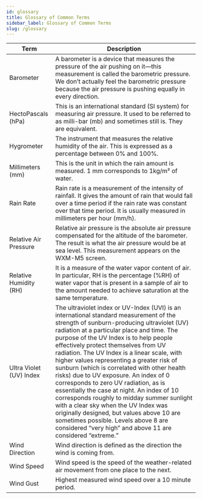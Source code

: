 ```yaml
---
id: glossary
title: Glossary of Common Terms
sidebar_label: Glossary of Common Terms
slug: /glossary
---
```


| Term                    | Description                                                                                                                                                                                                                                                                                                                                                                                                                                                                                                                                                                                                                                                                                                                                                                             |
| ----------------------- | --------------------------------------------------------------------------------------------------------------------------------------------------------------------------------------------------------------------------------------------------------------------------------------------------------------------------------------------------------------------------------------------------------------------------------------------------------------------------------------------------------------------------------------------------------------------------------------------------------------------------------------------------------------------------------------------------------------------------------------------------------------------------------------- |
| Barometer               | A barometer is a device that measures the pressure of the air pushing on it—this measurement is called the barometric pressure. We don’t actually feel the barometric pressure because the air pressure is pushing equally in every direction.                                                                                                                                                                                                                                                                                                                                                                                                                                                                                                                                          |
| HectoPascals (hPa)      | This is an international standard (SI system) for measuring air pressure. It used to be referred to as milli-bar (mb) and sometimes still is. They are equivalent.                                                                                                                                                                                                                                                                                                                                                                                                                                                                                                                                                                                                                      |
| Hygrometer              | The instrument that measures the relative humidity of the air. This is expressed as a percentage between 0% and 100%.                                                                                                                                                                                                                                                                                                                                                                                                                                                                                                                                                                                                                      |
| Millimeters (mm)        | This is the unit in which the rain amount is measured. 1 mm corresponds to 1kg/m² of water.                                                                                                                                                                                                                                                                                                                                                                                                                                                                                                                                                                                                                                                                                             |
| Rain Rate               | Rain rate is a measurement of the intensity of rainfall. It gives the amount of rain that would fall over a time period if the rain rate was constant over that time period. It is usually measured in millimeters per hour (mm/h).                                                                                                                                                                                                                                                                                                                                                                                                                                                                                                                                                     |
| Relative Air Pressure   | Relative air pressure is the absolute air pressure compensated for the altitude of the barometer. The result is what the air pressure would be at sea level. This measurement appears on the WXM-M5 screen.                                                                                                                                                                                                                                                                                                                                                                                                                                                                                                                                                                             |                                                                                                                                                                                                                                                                                                                                                                                                                                                                                                                                                                                                                                                               |
| Relative Humidity (RH)  | It is a measure of the water vapor content of air. In particular, RH is the percentage (%RH) of water vapor that is present in a sample of air to the amount needed to achieve saturation at the same temperature.                                                                                                                                                                                                                                                                                                                                                                                                                                                                                                                                  |
| Ultra Violet (UV) Index | The ultraviolet index or UV-Index (UVI) is an international standard measurement of the strength of sunburn-producing ultraviolet (UV) radiation at a particular place and time. The purpose of the UV Index is to help people effectively protect themselves from UV radiation. The UV Index is a linear scale, with higher values representing a greater risk of sunburn (which is correlated with other health risks) due to UV exposure. An index of 0 corresponds to zero UV radiation, as is essentially the case at night. An index of 10 corresponds roughly to midday summer sunlight with a clear sky when the UV Index was originally designed, but values above 10 are sometimes possible. Levels above 8 are considered “very high” and above 11 are considered “extreme.” |
| Wind Direction          | Wind direction is defined as the direction the wind is coming from.                                                                                                                                                                                                                                                                                                                                                                                                                                                                                                                                                                                                                                                                                                                     |
| Wind Speed              | Wind speed is the speed of the weather-related air movement from one place to the next.                                                                                                                                                                                                                                                                                                                                                                                                                                                                                                                                                                                                                                                                                                 |
| Wind Gust               | Highest measured wind speed over a 10 minute period.                                                                                                                                                                                                                                                                                                                                                                                                                                                                                                                                                                                                                                                                                                                                   |

